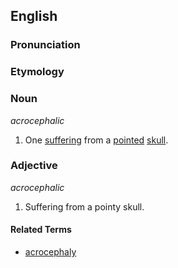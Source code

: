 ==English==

===Pronunciation===
{{substub}}

===Etymology===
{{substub}}

===Noun===
''acrocephalic''

# One [[suffer|suffering]] from a [[pointed]] [[skull]].

===Adjective===
''acrocephalic''

# Suffering from a pointy skull.


====Related Terms====
* [[acrocephaly]]